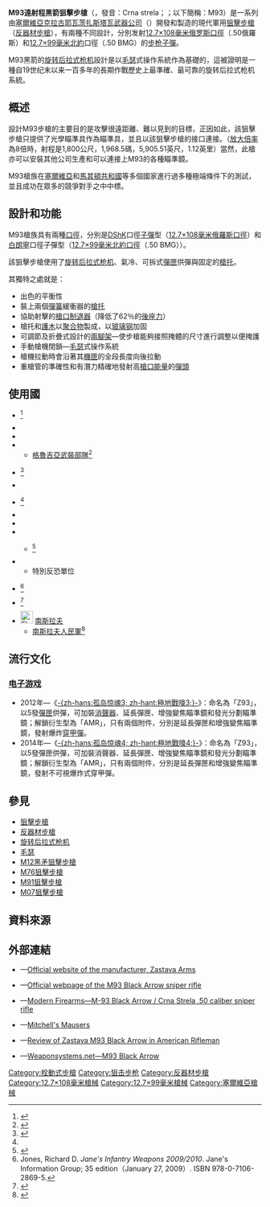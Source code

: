 {{noteTA
|G1=軍事
|G2=長度單位
|G3=Firearms
}}
{{Infobox Weapon
|name= 扎斯塔瓦M93“黑箭”<br />{{Lang|en|Zastava M93 “Crna strela”（“Black Arrow”）}}
|image= File:Sniper Zastava M93.jpg
|image_size= 300px
|caption= 扎斯塔瓦M93“黑箭”狙擊步槍
|origin= [[File:Flag_of_FR_Yugoslavia.svg|25px]] [[南斯拉夫聯邦共和國|南斯拉夫]]<br/>{{flagcountry|Serbia}}
|type= [[手動槍機|栓式]][[狙擊步槍|狙擊步槍]]、[[反器材步槍|反器材步槍]]
<!-- Type selection -->
|is_ranged= yes
|is_bladed= 
|is_explosive= 
|is_artillery= 
|is_vehicle= 
|is_missile= 
|is_UK= 
<!-- Service history -->
|service= 1998年—
|used_by= 參見[[#使用國|使用國]]
|wars= <div class="NavFrame collapsed" style="color: black; background-color: #FFFFFF; margin: 0 auto; padding: 0 10px; text-align: left;"><div class="NavHead" style="background-color: #FFFFFF; margin: 0 auto; padding: 0 10px; font-weight:normal;"></div><div class="NavContent" style="background-color: #FFFFFF; margin: 0 auto; padding: 0 10px;">
* [[科索沃战争|科索沃战争]]
* [[2001年馬其頓共和國叛亂事件|2001年馬其頓共和國叛亂事件]]
</div>
</div>
<!-- Production history -->
|designer= [[扎斯塔瓦武器公司|扎斯塔瓦武器公司]]
|design_date= 1993—1998年
|manufacturer= 扎斯塔瓦武器公司
|unit_cost= 
|production_date= 1998年
|number= 
|variants= <div class="NavFrame collapsed" style="color: black; background-color: #FFFFFF; margin: 0 auto; padding: 0 10px; text-align: left;"><div class="NavHead" style="background-color: #FFFFFF; margin: 0 auto; padding: 0 10px; font-weight:normal;"></div><div class="NavContent" style="background-color: #FFFFFF; margin: 0 auto; padding: 0 10px;">
* [[DShK重機槍|DShK]][[子彈|子彈]]型
* [[白朗寧M2|白朗寧]]子彈型
</div>
</div>
<!-- General specifications -->
|spec_label= 
|weight= <div class="NavFrame collapsed" style="color: black; background-color: #FFFFFF; margin: 0 auto; padding: 0 10px; text-align: left;"><div class="NavHead" style="background-color: #FFFFFF; margin: 0 auto; padding: 0 10px; font-weight:normal;">空槍：</div><div class="NavContent" style="background-color: #FFFFFF; margin: 0 auto; padding: 0 10px;">
* DShK子弹型：16[[千克|千克]]（35.27[[磅|磅]]）
* 白朗寧子弹型：14.5公斤（31.97磅）
</div>
</div>
|length= <div class="NavFrame collapsed" style="color: black; background-color: #FFFFFF; margin: 0 auto; padding: 0 10px; text-align: left;"><div class="NavHead" style="background-color: #FFFFFF; margin: 0 auto; padding: 0 10px; font-weight:normal;"></div><div class="NavContent" style="background-color: #FFFFFF; margin: 0 auto; padding: 0 10px;">
* DShK子弹型：1,670[[毫米|毫米]]（65.75[[英寸|英寸]]）
* 白朗寧子弹型：1,510毫米（59.45英吋）
</div>
</div>
|part_length= <div class="NavFrame collapsed" style="color: black; background-color: #FFFFFF; margin: 0 auto; padding: 0 10px; text-align: left;"><div class="NavHead" style="background-color: #FFFFFF; margin: 0 auto; padding: 0 10px; font-weight:normal;"></div><div class="NavContent" style="background-color: #FFFFFF; margin: 0 auto; padding: 0 10px;">
* DShK子弹型：1,000毫米（39.37英吋）
* 白朗寧子弹型：840毫米（33.07英吋）
</div>
</div>
|width= 
|height= 
|diameter= 
|crew= 
<!-- Ranged weapon specifications --> 
|cartridge= -{}-
* DShK子弹型：[[12.7×108mm|12.7×108俄羅斯口徑]]（.50俄羅斯）
* 白朗寧子弹型：[[12.7×99mm_NATO|12.7×99毫米北約口徑]]（.50 BMG）
|caliber= 12.7毫米（.50英吋）
|barrels= 1根，[[槍口|槍口]]裝有[[砲口制動器|雙室式制退器]]<div class="NavFrame collapsed" style="color: black; background-color: #FFFFFF; margin: 0 auto; padding: 0 10px; text-align: left;"><div class="NavHead" style="background-color: #FFFFFF; margin: 0 auto; padding: 0 10px; font-weight:normal;"></div><div class="NavContent" style="background-color: #FFFFFF; margin: 0 auto; padding: 0 10px;">
* DShK子弹型：標準[[膛線|膛線]]為1：15，膛線8條，右旋
* 白朗寧子弹型：標準膛線為1：15，膛線8條，右旋
</div>
</div>
|action= [[手動槍機#旋轉後拉式槍機|旋转后拉式枪机]]（長行程）
|mode= {{Link-en|連發步槍|repeating rifle|連發}}
|rate= 
|velocity= <div class="NavFrame collapsed" style="color: black; background-color: #FFFFFF; margin: 0 auto; padding: 0 10px; text-align: left;"><div class="NavHead" style="background-color: #FFFFFF; margin: 0 auto; padding: 0 10px; font-weight:normal;"></div><div class="NavContent" style="background-color: #FFFFFF; margin: 0 auto; padding: 0 10px;">
* DShK子弹型：820[[米每秒|米／秒]]（2,690.35[[英尺每秒|英尺／秒]]）
* 白朗寧子弹型：888米／秒（2,913.45英尺／秒）
</div>
</div>
|range= 1,600[[米_(单位)|公尺]]（1,749.78[[码|码]]，5,249.34[[英尺|英尺]]，0.99[[英里|英里]]）
|max_range= >2,000公尺（2,187.23码，6,561.68英尺，1.24英里）
|feed= 5發可拆拆卸[[彈匣|彈匣]]
|sights= <div class="NavFrame collapsed" style="color: black; background-color: #FFFFFF; margin: 0 auto; padding: 0 10px; text-align: left;"><div class="NavHead" style="background-color: #FFFFFF; margin: 0 auto; padding: 0 10px; font-weight:normal;"></div><div class="NavContent" style="background-color: #FFFFFF; margin: 0 auto; padding: 0 10px;">
* 目前僅提供8×32的光學瞄準鏡，[[望远镜放大倍数|放大倍率]]為8倍時，有效射程增加至1,800公尺（1,968.5码，5,905.51英尺，1.12英里），光學瞄準具的重量為0.73公斤（1.61磅）
* 其他公司生產和可以連上的瞄準鏡
</div>
</div>
<!-- 火炮規格 -->
|breech= 
|recoil= 
|carriage= 
|elevation= 
|traverse= 
<!-- 刃器規格 --> 
|blade_type= 
|hilt_type= 
|sheath_type= 
|head_type= 
|haft_type= 
<!-- 爆炸物內填炸藥規格 --> 
|filling= 
|filling_weight= 
|detonation= 
|yield= 
<!-- 車輛/飛彈規格 -->
|armour= 
|primary_armament= 
|secondary_arament= 
|engine= 
|engine_power= 
|transmission= 
|payload_capacity= 
|fuel_capacity= 
|pw_ratio= 
|suspension= 
|clearance= 
|vehicle_range= 
|speed= 
|guidance= 
|steering= 
<!-- Missiles only -->
|wingspan= 
|propellant= 
|ceiling= 
|altitude= 
|depth= 
|boost= 
|accuracy= 
|launch_platform= 
|transport= 
}}

'''M93遠射程黑箭狙擊步槍'''（{{Lang-sr|Црна Стрела}}，發音：Crna strela；{{Lang-en|Black Arrow}}；以下簡稱：M93）是一系列由[[塞爾維亞|塞爾維亞]][[克拉古耶瓦茨|克拉古耶瓦茨]][[扎斯塔瓦武器公司|扎斯塔瓦武器公司]]（{{Lang-sr|Zastava oružje}}）開發和製造的現代軍用[[狙擊步槍|狙擊步槍]]（[[反器材步槍|反器材步槍]]），有兩種不同設計，分別发射[[12.7×108mm|12.7×108毫米]][[俄罗斯|俄罗斯]][[口徑|口徑]]（.50俄羅斯）和[[12.7×99mm_NATO|12.7×99毫米]][[北大西洋公约组织|北約]]口徑（.50 BMG）的[[步枪|步枪]][[子彈|子彈]]。

M93黑箭的[[手動槍機#旋轉後拉式槍機|旋转后拉式枪机]]設計是以[[毛瑟|毛瑟]]式操作系統作為基礎的，這被證明是一種自19世纪末以来一百多年的長期作戰歷史上最準確、最可靠的旋转后拉式枪机系統。

== 概述 ==
設計M93步槍的主要目的是攻擊很遠距離、難以見到的目標，正因如此，該狙擊步槍只提供了光學瞄準具作為瞄準具，並且以該狙擊步槍的接口連接。（[[望远镜放大倍数|放大倍率]]為8倍時，射程是1,800公尺，1,968.5碼，5,905.51英尺，1.12英里）當然，此槍亦可以安裝其他公司生產和可以連接上M93的各種瞄準鏡。

M93槍族在[[塞爾維亞|塞爾維亞]]和[[馬其頓共和國|馬其頓共和國]]等多個國家進行過多種極端條件下的測試，並且成功在眾多的競爭對手之中中標。

== 設計和功能 ==
M93槍族具有兩種[[口徑|口徑]]，分別是[[DShK重機槍|DShK]]口徑[[子彈|子彈]]型（[[12.7×108mm|12.7×108毫米俄羅斯口徑]]）和[[白朗寧M2|白朗寧]]口徑子彈型（[[12.7×99mm_NATO|12.7×99毫米北約口徑]]（.50 BMG））。

該狙擊步槍使用了[[手動槍機#旋轉後拉式槍機|旋转后拉式枪机]]、氣冷、可拆式[[彈匣|彈匣]]供彈與固定的[[槍托|槍托]]。

其獨特之處就是：
* 出色的平衡性
* 裝上兩個[[彈簧|彈簧]]緩衝器的[[槍托|槍托]]
* 協助射擊的[[砲口制動器|槍口制退器]]（降低了62％的[[後座力|後座力]]）
* 槍托和[[護木|護木]]以[[聚合物|聚合物]]製成，以[[玻璃钢|玻璃钢]]加固
* 可調節及折疊式設計的[[兩腳架|兩腳架]]—使步槍能夠接照掩體的尺寸進行調整以便掩護
* 手動槍機閉鎖—[[毛瑟|毛瑟]]式操作系統
* 槍機拉動時會沿著其[[機匣|機匣]]的全段長度向後拉動
* 重槍管的準確性和有潛力精確地發射高[[槍口能量|槍口能量]]的[[彈頭|彈頭]]

== 使用國 ==
* {{flagcountry|Armenia}}<ref>{{Cite web |url=http://www.mil.am/15pics/html/37.htm |title=存档副本 |accessdate=2010-10-28 |archive-date=2013-05-10 |archive-url=https://web.archive.org/web/20130510063654/http://www.mil.am/15pics/html/37.htm |dead-url=yes }}</ref>
* {{flagcountry|Bosnia and Herzegovina}}
* {{flagcountry|Democratic Republic of Congo}}
* {{flagcountry|Georgia}}
** [[格魯吉亞軍|格魯吉亞武裝部隊]]<ref>{{cite web | url = http://geo-army.ge/index.php?option=com_content&view=article&id=9&Itemid=9 | title = Georgian Army | publisher = Georgian Army | accessdate = 2007-06-25 | archive-date = 2014-07-14 | archive-url = https://web.archive.org/web/20140714151525/http://www.geo-army.ge/index.php?option=com_content&view=article&id=9&Itemid=9 | dead-url = no }}</ref>
* {{flagcountry|Indonesia}}<ref name="blicrs">{{Cite web |url=http://www.blic.rs/Vesti/Tema-Dana/228720/Snajperi-iz-Zastave-za-Jordan-i-Indoneziju |title=存档副本 |accessdate=2011-07-05 |archive-date=2013-06-03 |archive-url=https://web.archive.org/web/20130603201413/http://www.blic.rs/Vesti/Tema-Dana/228720/Snajperi-iz-Zastave-za-Jordan-i-Indoneziju |dead-url=no }}</ref>
* {{flagcountry|Iraqi Kurdistan}}
* {{flagcountry|Jordan}}<ref name="blicrs"/>
* {{flagcountry|Libya}}
* {{flagcountry|Montenegro}}
* {{flagcountry|North Macedonia}}
** {{tsl|en|Army of the Republic of North Macedonia|北馬其頓共和國軍隊}}<ref>{{Cite web |url=http://www.tactical-life.com/online/tactical-weapons/frontline-50s/?thisissue=features |title=存档副本 |accessdate=2010-12-12 |archive-date=2010-09-22 |archive-url=https://web.archive.org/web/20100922075820/http://www.tactical-life.com/online/tactical-weapons/frontline-50s/?thisissue=features |dead-url=yes }}</ref>
* {{flagcountry|Republika Srpska}}
** 特別反恐單位
* {{flagcountry|Serbia}}<ref name="jones2009">Jones, Richard D. ''Jane's Infantry Weapons 2009/2010''. Jane's Information Group; 35 edition（January 27, 2009）. ISBN 978-0-7106-2869-5.</ref>
* {{flagcountry|Sri Lanka}}<ref>{{cite web|url=http://www.sipri.org/research/armaments/transfers/transparency/national_reports/serbia/SER_08.pdf/view |title=存档副本 |accessdate=2014-10-25 |deadurl=yes |archiveurl=https://web.archive.org/web/20141221190408/http://www.sipri.org/research/armaments/transfers/transparency/national_reports/serbia/SER_08.pdf/view |archivedate=2014-12-21 }}</ref>
* [[File:Flag_of_FR_Yugoslavia.svg|25px]] [[南斯拉夫聯邦共和國|南斯拉夫]]
** [[南斯拉夫人民軍|南斯拉夫人民軍]]<ref>{{cite web |url=http://world.guns.ru/sniper/sn59-e.htm |title=存档副本 |accessdate=2007-05-10 |deadurl=yes |archiveurl=https://web.archive.org/web/20070511094053/http://world.guns.ru/sniper/sn59-e.htm |archivedate=2007-05-11 }}</ref>

== 流行文化 ==
=== [[电子游戏|电子游戏]] ===
* 2012年—《[[孤岛惊魂3|-{zh-hans:孤岛惊魂3; zh-hant:極地戰嚎3;}-]]》：命名為「Z93」，以5發[[彈匣|彈匣]]供彈，可加裝[[抑制器|消聲器]]、延長彈匣、增強變焦瞄準鏡和發光分劃瞄準鏡；解鎖衍生型為「AMR」，只有兩個附件，分別是延長彈匣和增強變焦瞄準鏡，發射爆炸[[穿甲彈|穿甲彈]]。
* 2014年—《[[極地戰嚎4|-{zh-hans:孤岛惊魂4; zh-hant:極地戰嚎4;}-]]》：命名為「Z93」，以5發彈匣供彈，可加裝消聲器、延長彈匣、增強變焦瞄準鏡和發光分劃瞄準鏡；解鎖衍生型為「AMR」，只有兩個附件，分別是延長彈匣和增強變焦瞄準鏡，發射不可視爆炸式穿甲彈。

== 參見 ==
{{commonscat|Zastava M93}}
* [[狙擊步槍|狙擊步槍]]
* [[反器材步槍|反器材步槍]]
* [[手動槍機#旋轉後拉式槍機|旋转后拉式枪机]]
* [[毛瑟|毛瑟]]
* [[扎斯塔瓦M12黑矛狙擊步槍|M12黑矛狙擊步槍]]
* [[扎斯塔瓦M76狙擊步槍|M76狙擊步槍]]
* [[扎斯塔瓦M91狙擊步槍|M91狙擊步槍]]
* [[扎斯塔瓦M07狙擊步槍|M07狙擊步槍]]

== 資料來源 ==
<div class="references-small">
<references />
</div>

== 外部連結 ==
* {{en icon}}—[http://www.zastava-arms.co.rs Official website of the manufacturer, Zastava Arms]
* {{en icon}}—[https://web.archive.org/web/20091005002743/http://www.zastava-arms.co.rs/images/vojni/m93/M93_engleski.htm Official webpage of the M93 Black Arrow sniper rifle] 
* {{en icon}}—[http://world.guns.ru/sniper/large-caliber-sniper-rifles/yu/crna-strela-m93-e.html Modern Firearms—M-93 Black Arrow / Crna Strela .50 caliber sniper rifle] {{Wayback|url=http://world.guns.ru/sniper/large-caliber-sniper-rifles/yu/crna-strela-m93-e.html |date=20101208030512 }}
* {{en icon}}—[https://web.archive.org/web/20080827044557/http://mauser.org/rifles/blackarrow/index.htm Mitchell's Mausers]
* {{en icon}}—[https://web.archive.org/web/20110911130816/http://www.americanrifleman.org/ArticlePage.aspx?id=1601&cid=2 Review of Zastava M93 Black Arrow in American Rifleman]
* {{en icon}}—[http://weaponsystems.net/weapon.php?weapon=AA05%20-%20M93%20Black%20Arrow Weaponsystems.net—M93 Black Arrow] {{Wayback|url=http://weaponsystems.net/weapon.php?weapon=AA05%20-%20M93%20Black%20Arrow |date=20160309121209 }}

{{扎斯塔瓦武器公司槍械}}

[[Category:栓動式步槍|Category:栓動式步槍]]
[[Category:狙击步枪|Category:狙击步枪]]
[[Category:反器材步槍|Category:反器材步槍]]
[[Category:12.7×108毫米槍械|Category:12.7×108毫米槍械]]
[[Category:12.7×99毫米槍械|Category:12.7×99毫米槍械]]
[[Category:塞爾維亞槍械|Category:塞爾維亞槍械]]